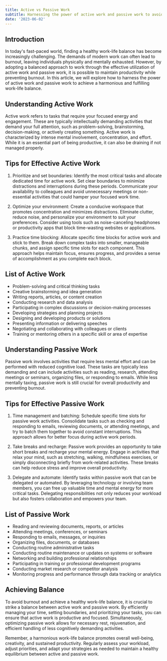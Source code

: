 ```yaml
---
title: Active vs Passive Work
subtitle: Harnessing the power of active work and passive work to avoid burnout
date: '2023-06-02'
---
```


## Introduction

In today's fast-paced world, finding a healthy work-life balance has become increasingly challenging. The demands of modern work can often lead to burnout, leaving individuals physically and mentally exhausted. However, by adopting a balanced approach to work through the effective utilization of active work and passive work, it is possible to maintain productivity while preventing burnout. In this article, we will explore how to harness the power of active work and passive work to achieve a harmonious and fulfilling work-life balance.

## Understanding Active Work

Active work refers to tasks that require your focused energy and engagement. These are typically intellectually demanding activities that demand your full attention, such as problem-solving, brainstorming, decision-making, or actively creating something. Active work is characterized by intense mental involvement, concentration, and effort. While it is an essential part of being productive, it can also be draining if not managed properly.

## Tips for Effective Active Work

1. Prioritize and set boundaries: Identify the most critical tasks and allocate dedicated time for active work. Set clear boundaries to minimize distractions and interruptions during these periods. Communicate your availability to colleagues and avoid unnecessary meetings or non-essential activities that could hamper your focused work time.

2. Optimize your environment: Create a conducive workspace that promotes concentration and minimizes distractions. Eliminate clutter, reduce noise, and personalize your environment to suit your preferences. Consider using tools such as noise-canceling headphones or productivity apps that block time-wasting websites or applications.

3. Practice time blocking: Allocate specific time blocks for active work and stick to them. Break down complex tasks into smaller, manageable chunks, and assign specific time slots for each component. This approach helps maintain focus, ensures progress, and provides a sense of accomplishment as you complete each block.

## List of Active Work

-   Problem-solving and critical thinking tasks
-   Creative brainstorming and idea generation
-   Writing reports, articles, or content creation
-   Conducting research and data analysis
-   Participating in complex discussions or decision-making processes
-   Developing strategies and planning projects
-   Designing and developing products or solutions
-   Presenting information or delivering speeches
-   Negotiating and collaborating with colleagues or clients
-   Training or mentoring others in a specific skill or area of expertise

## Understanding Passive Work

Passive work involves activities that require less mental effort and can be performed with reduced cognitive load. These tasks are typically less demanding and can include activities such as reading, research, attending meetings or seminars, organizing files, or responding to emails. While less mentally taxing, passive work is still crucial for overall productivity and preventing burnout.

## Tips for Effective Passive Work

1. Time management and batching: Schedule specific time slots for passive work activities. Consolidate tasks such as checking and responding to emails, reviewing documents, or attending meetings, and try to batch them together to avoid constant interruptions. This approach allows for better focus during active work periods.

2. Take breaks and recharge: Passive work provides an opportunity to take short breaks and recharge your mental energy. Engage in activities that relax your mind, such as stretching, walking, mindfulness exercises, or simply disconnecting briefly from work-related activities. These breaks can help reduce stress and improve overall productivity.

3. Delegate and automate: Identify tasks within passive work that can be delegated or automated. By leveraging technology or involving team members, you can free up valuable time and mental energy for more critical tasks. Delegating responsibilities not only reduces your workload but also fosters collaboration and empowers your team.

## List of Passive Work

-   Reading and reviewing documents, reports, or articles
-   Attending meetings, conferences, or seminars
-   Responding to emails, messages, or inquiries
-   Organizing files, documents, or databases
-   Conducting routine administrative tasks
-   Conducting routine maintenance or updates on systems or software
-   Networking and building professional relationships
-   Participating in training or professional development programs
-   Conducting market research or competitor analysis
-   Monitoring progress and performance through data tracking or analytics

## Achieving Balance

To avoid burnout and achieve a healthy work-life balance, it is crucial to strike a balance between active work and passive work. By efficiently managing your time, setting boundaries, and prioritizing your tasks, you can ensure that active work is productive and focused. Simultaneously, optimizing passive work allows for necessary rest, rejuvenation, and efficient handling of less cognitively demanding activities.

Remember, a harmonious work-life balance promotes overall well-being, creativity, and sustained productivity. Regularly assess your workload, adjust priorities, and adapt your strategies as needed to maintain a healthy equilibrium between active and passive work.
